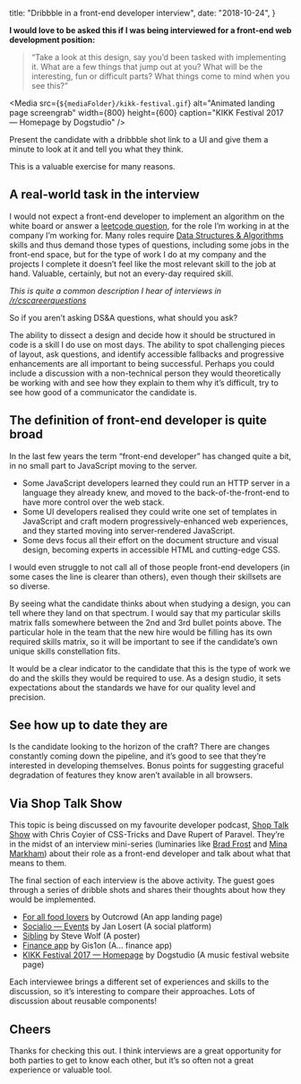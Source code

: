 
  title: "Dribbble in a front-end developer interview",
  date: "2018-10-24",
}


**I would love to be asked this if I was being interviewed for a front-end web development position:**

> “Take a look at this design, say you’d been tasked with implementing it. What are a few things that jump out at you? What will be the interesting, fun or difficult parts? What things come to mind when you see this?”

<Media
  src={`${mediaFolder}/kikk-festival.gif`}
  alt="Animated landing page screengrab"
  width={800}
  height={600}
  caption="KIKK Festival 2017 — Homepage by Dogstudio"
/>

Present the candidate with a dribbble shot link to a UI and give them a minute to look at it and tell you what they think.

This is a valuable exercise for many reasons.

## A real-world task in the interview

I would not expect a front-end developer to implement an algorithm on the white board or answer a [leetcode question](https://leetcode.com/), for the role I’m working in at the company I’m working for. Many roles require [Data Structures & Algorithms](https://www.tutorialspoint.com/data_structures_algorithms/) skills and thus demand those types of questions, including some jobs in the front-end space, but for the type of work I do at my company and the projects I complete it doesn’t feel like the most relevant skill to the job at hand. Valuable, certainly, but not an every-day required skill.

_This is quite a common description I hear of interviews in [/r/cscareerquestions](https://www.reddit.com/r/cscareerquestions)_

So if you aren’t asking DS&A questions, what should you ask?

The ability to dissect a design and decide how it should be structured in code is a skill I do use on most days. The ability to spot challenging pieces of layout, ask questions, and identify accessible fallbacks and progressive enhancements are all important to being successful. Perhaps you could include a discussion with a non-technical person they would theoretically be working with and see how they explain to them why it’s difficult, try to see how good of a communicator the candidate is.

## The definition of front-end developer is quite broad

In the last few years the term “front-end developer” has changed quite a bit, in no small part to JavaScript moving to the server.

- Some JavaScript developers learned they could run an HTTP server in a language they already knew, and moved to the back-of-the-front-end to have more control over the web stack.
- Some UI developers realised they could write one set of templates in JavaScript and craft modern progressively-enhanced web experiences, and they started moving into server-rendered JavaScript.
- Some devs focus all their effort on the document structure and visual design, becoming experts in accessible HTML and cutting-edge CSS.

I would even struggle to not call all of those people front-end developers (in some cases the line is clearer than others), even though their skillsets are so diverse.

By seeing what the candidate thinks about when studying a design, you can tell where they land on that spectrum. I would say that my particular skills matrix falls somewhere between the 2nd and 3rd bullet points above. The particular hole in the team that the new hire would be filling has its own required skills matrix, so it will be important to see if the candidate’s own unique skills constellation fits.

It would be a clear indicator to the candidate that this is the type of work we do and the skills they would be required to use. As a design studio, it sets expectations about the standards we have for our quality level and precision.

## See how up to date they are

Is the candidate looking to the horizon of the craft? There are changes constantly coming down the pipeline, and it’s good to see that they’re interested in developing themselves. Bonus points for suggesting graceful degradation of features they know aren’t available in all browsers.

<p>
<Media
  src={`${mediaFolder}/food-lovers-outcrowd.gif`}
  alt="Animated landing page screengrab"
  width={800}
  height={600}
  caption="For all food lovers by Outcrowd"
/>
</p>

## Via Shop Talk Show

This topic is being discussed on my favourite developer podcast, [Shop Talk Show](https://shoptalkshow.com/) with Chris Coyier of CSS-Tricks and Dave Rupert of Paravel. They’re in the midst of an interview mini-series (luminaries like [Brad Frost](https://twitter.com/brad_frost) and [Mina Markham](https://twitter.com/MinaMarkham)) about their role as a front-end developer and talk about what that means to them.

The final section of each interview is the above activity. The guest goes through a series of dribble shots and shares their thoughts about how they would be implemented.

- [For all food lovers](https://dribbble.com/shots/5060996-For-all-food-lovers) by Outcrowd (An app landing page)
- [Socialio — Events](https://dribbble.com/shots/4966711-Socialio-Events/attachments/1113052) by Jan Losert (A social platform)
- [Sibling](https://dribbble.com/shots/4858587-Sibling) by Steve Wolf (A poster)
- [Finance app](https://dribbble.com/shots/3988951-Finance-app) by Gis1on (A… finance app)
- [KIKK Festival 2017 — Homepage](https://dribbble.com/shots/3790610-KIKK-Festival-2017-Homepage) by Dogstudio (A music festival website page)

Each interviewee brings a different set of experiences and skills to the discussion, so it’s interesting to compare their approaches. Lots of discussion about reusable components!

## Cheers

Thanks for checking this out. I think interviews are a great opportunity for both parties to get to know each other, but it’s so often not a great experience or valuable tool.


